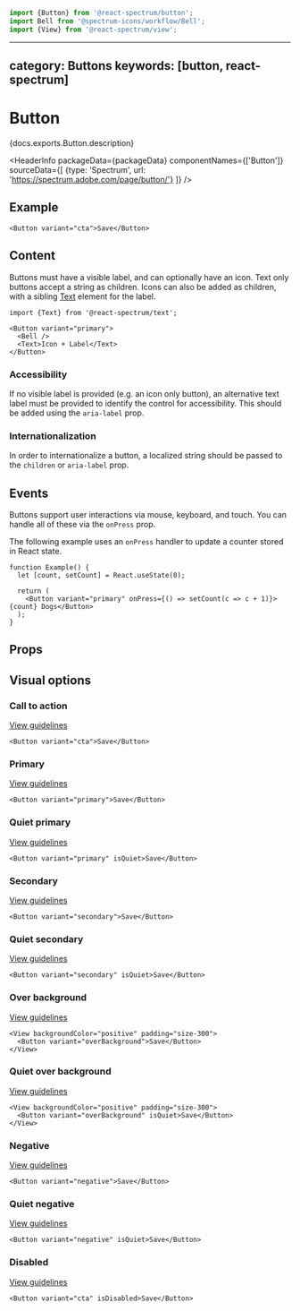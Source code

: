 <!-- Copyright 2020 Adobe. All rights reserved.
This file is licensed to you under the Apache License, Version 2.0 (the "License");
you may not use this file except in compliance with the License. You may obtain a copy
of the License at http://www.apache.org/licenses/LICENSE-2.0
Unless required by applicable law or agreed to in writing, software distributed under
the License is distributed on an "AS IS" BASIS, WITHOUT WARRANTIES OR REPRESENTATIONS
OF ANY KIND, either express or implied. See the License for the specific language
governing permissions and limitations under the License. -->



```jsx import
import {Button} from '@react-spectrum/button';
import Bell from '@spectrum-icons/workflow/Bell';
import {View} from '@react-spectrum/view';
```

---
category: Buttons
keywords: [button, react-spectrum]
---

# Button

<p>{docs.exports.Button.description}</p>

<HeaderInfo
  packageData={packageData}
  componentNames={['Button']}
  sourceData={[
    {type: 'Spectrum', url: 'https://spectrum.adobe.com/page/button/'}
  ]} />

## Example

```tsx example
<Button variant="cta">Save</Button>
```

## Content

Buttons must have a visible label, and can optionally have an icon. Text only buttons accept a string
as children. Icons can also be added as children, with a sibling [Text](Text.html) element for the label.

```tsx example
import {Text} from '@react-spectrum/text';

<Button variant="primary">
  <Bell />
  <Text>Icon + Label</Text>
</Button>
```

### Accessibility

If no visible label is provided (e.g. an icon only button),
an alternative text label must be provided to identify the control for accessibility. This should be added using
the `aria-label` prop.

### Internationalization

In order to internationalize a button, a localized string should be passed to the `children` or `aria-label` prop.

## Events

Buttons support user interactions via mouse, keyboard, and touch. You can handle all of these via the `onPress`
prop.

The following example uses an `onPress` handler to update a counter stored in React state.

```tsx example
function Example() {
  let [count, setCount] = React.useState(0);

  return (
    <Button variant="primary" onPress={() => setCount(c => c + 1)}>{count} Dogs</Button>
  );
}
```

## Props

<PropTable component={docs.exports.Button} links={docs.links} />

## Visual options

### Call to action
[View guidelines](https://spectrum.adobe.com/page/button/#Call-to-action-variant)

```tsx example
<Button variant="cta">Save</Button>
```

### Primary
[View guidelines](https://spectrum.adobe.com/page/button/#Primary-variant)

```tsx example
<Button variant="primary">Save</Button>
```

### Quiet primary
[View guidelines](https://spectrum.adobe.com/page/button/#Quiet)

```tsx example
<Button variant="primary" isQuiet>Save</Button>
```

### Secondary
[View guidelines](https://spectrum.adobe.com/page/button/#Secondary-variant)

```tsx example
<Button variant="secondary">Save</Button>
```

### Quiet secondary
[View guidelines](https://spectrum.adobe.com/page/button/#Quiet)

```tsx example
<Button variant="secondary" isQuiet>Save</Button>
```

### Over background
[View guidelines](https://spectrum.adobe.com/page/button/#Over-background-variant)

```tsx example
<View backgroundColor="positive" padding="size-300">
  <Button variant="overBackground">Save</Button>
</View>
```

### Quiet over background
[View guidelines](https://spectrum.adobe.com/page/button/#Quiet)

```tsx example
<View backgroundColor="positive" padding="size-300">
  <Button variant="overBackground" isQuiet>Save</Button>
</View>
```

### Negative
[View guidelines](https://spectrum.adobe.com/page/button/#Negative-variant)

```tsx example
<Button variant="negative">Save</Button>
```

### Quiet negative
[View guidelines](https://spectrum.adobe.com/page/button/#Quiet)

```tsx example
<Button variant="negative" isQuiet>Save</Button>
```

### Disabled
[View guidelines](https://spectrum.adobe.com/page/button/#Disabled)

```tsx example
<Button variant="cta" isDisabled>Save</Button>
```
